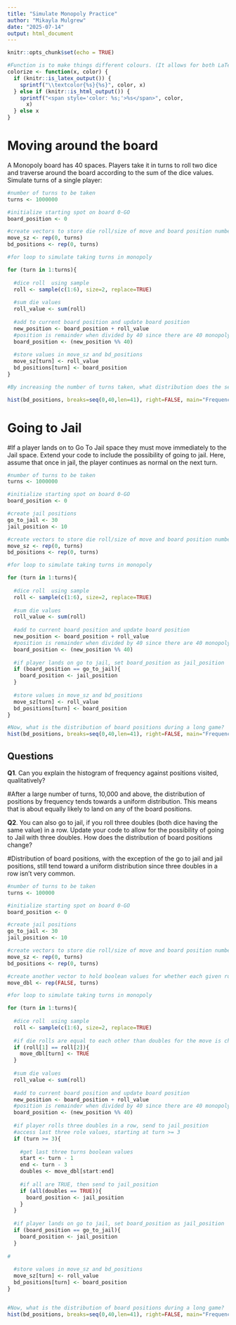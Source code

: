 ```yaml
---
title: "Simulate Monopoly Practice"
author: "Mikayla Mulgrew"
date: "2025-07-14"
output: html_document
---
```


```r
knitr::opts_chunk$set(echo = TRUE)

#Function is to make things different colours. (It allows for both LaTeX and html outputs). Use example: `r colorize("some words in red", "red")
colorize <- function(x, color) {
  if (knitr::is_latex_output()) {
    sprintf("\\textcolor{%s}{%s}", color, x)
  } else if (knitr::is_html_output()) {
    sprintf("<span style='color: %s;'>%s</span>", color,
      x)
  } else x
}
```

# Moving around the board

A Monopoly board has 40 spaces. Players take it in turns to roll two dice and traverse around the board according to the sum of the dice values. Simulate turns of a single player:

```r
#number of turns to be taken
turns <- 1000000

#initialize starting spot on board 0-GO
board_position <- 0

#create vectors to store die roll/size of move and board position numbers
move_sz <- rep(0, turns)
bd_positions <- rep(0, turns)

#for loop to simulate taking turns in monopoly

for (turn in 1:turns){
  
  #dice roll  using sample 
  roll <- sample(c(1:6), size=2, replace=TRUE)
  
  #sum die values 
  roll_value <- sum(roll)
  
  #add to current board position and update board position
  new_position <- board_position + roll_value
  #position is remainder when divided by 40 since there are 40 monopoly squares
  board_position <- (new_position %% 40)
  
  #store values in move_sz and bd_positions
  move_sz[turn] <- roll_value
  bd_positions[turn] <- board_position
}

#By increasing the number of turns taken, what distribution does the set of simulated board positions converge towards? Show this graphically using the histogram function. - Uniform Distribution

hist(bd_positions, breaks=seq(0,40,len=41), right=FALSE, main="Frequency of Board Positions", xlab = "Board Position")

```
# Going to Jail
#If a player lands on to Go To Jail space they must move immediately to the Jail space. Extend your code to include the possibility of going to jail. Here, assume that once in jail, the player continues as normal on the next turn.

```r

#number of turns to be taken
turns <- 1000000

#initialize starting spot on board 0-GO
board_position <- 0

#create jail positions 
go_to_jail <- 30
jail_position <- 10

#create vectors to store die roll/size of move and board position numbers
move_sz <- rep(0, turns)
bd_positions <- rep(0, turns)

#for loop to simulate taking turns in monopoly

for (turn in 1:turns){
  
  #dice roll  using sample 
  roll <- sample(c(1:6), size=2, replace=TRUE)
  
  #sum die values 
  roll_value <- sum(roll)
  
  #add to current board position and update board position
  new_position <- board_position + roll_value
  #position is remainder when divided by 40 since there are 40 monopoly squares
  board_position <- (new_position %% 40)
  
  #if player lands on go to jail, set board_position as jail_position
  if (board_position == go_to_jail){
    board_position <- jail_position
  }
  
  #store values in move_sz and bd_positions
  move_sz[turn] <- roll_value
  bd_positions[turn] <- board_position
}

#Now, what is the distribution of board positions during a long game?
hist(bd_positions, breaks=seq(0,40,len=41), right=FALSE, main="Frequency of Board Positions with Go To Jail", xlab = "Board Position")

```
## Questions

**Q1**. Can you explain the histogram of frequency against positions visited, qualitatively?
 
#After a large number of turns, 10,000 and above, the distribution of positions by frequency tends towards a uniform distribution. This means that is about equally likely to land on any of the board positions. 
  

**Q2**. You can also go to jail, if you roll three doubles (both dice having the same value) in a row. Update your code to allow for the possibility of going to Jail with three doubles. How does the distribution of board positions change?

#Distribution of board positions, with the exception of the go to jail and jail positions, still tend toward a uniform distribution since three doubles in a row isn't very common.

```r

#number of turns to be taken
turns <- 100000

#initialize starting spot on board 0-GO
board_position <- 0

#create jail positions 
go_to_jail <- 30
jail_position <- 10

#create vectors to store die roll/size of move and board position numbers
move_sz <- rep(0, turns)
bd_positions <- rep(0, turns)

#create another vector to hold boolean values for whether each given roll was a double or not, populate with FALSE values 
move_dbl <- rep(FALSE, turns)

#for loop to simulate taking turns in monopoly

for (turn in 1:turns){
  
  #dice roll  using sample 
  roll <- sample(c(1:6), size=2, replace=TRUE)
  
  #if die rolls are equal to each other than doubles for the move is changed to TRUE 
  if (roll[1] == roll[2]){
    move_dbl[turn] <- TRUE
  }
  
  #sum die values 
  roll_value <- sum(roll)
  
  #add to current board position and update board position
  new_position <- board_position + roll_value
  #position is remainder when divided by 40 since there are 40 monopoly squares
  board_position <- (new_position %% 40)
  
  #if player rolls three doubles in a row, send to jail_position
  #access last three role values, starting at turn >= 3
  if (turn >= 3){
    
    #get last three turns boolean values
    start <- turn - 1
    end <- turn - 3
    doubles <- move_dbl[start:end]
    
    #if all are TRUE, then send to jail_position
    if (all(doubles == TRUE)){
      board_position <- jail_position
    }
  }
  
  #if player lands on go to jail, set board_position as jail_position
  if (board_position == go_to_jail){
    board_position <- jail_position
  }  
  
#
  
  #store values in move_sz and bd_positions
  move_sz[turn] <- roll_value
  bd_positions[turn] <- board_position
}


#Now, what is the distribution of board positions during a long game?
hist(bd_positions, breaks=seq(0,40,len=41), right=FALSE, main="Frequency of Board Positions with Go To Jail and 3 Doubles To Jail", xlab = "Board Position")

```
